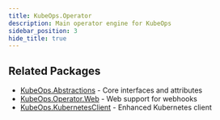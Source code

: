 ```yaml
---
title: KubeOps.Operator
description: Main operator engine for KubeOps
sidebar_position: 3
hide_title: true
---
```



<Operator />

## Related Packages

- [KubeOps.Abstractions](./abstractions) - Core interfaces and attributes
- [KubeOps.Operator.Web](./operator-web) - Web support for webhooks
- [KubeOps.KubernetesClient](./kubernetes-client) - Enhanced Kubernetes client
